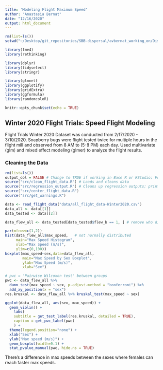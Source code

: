 ```yaml
---
title: 'Modeling Flight Maximum Speed'
author: "Anastasia Bernat"
date: "12/16/2020"
output: html_document
---
```


```r
rm(list=ls())
setwd("~/Desktop/git_repositories/SBB-dispersal/avbernat_working_on/Dispersal/Winter_2020/stats/")

library(lme4)
library(rethinking)

library(dplyr)
library(tidyselect)
library(stringr)

library(glmnet)
library(ggplotify)
library(gridExtra)
library(ggformula)
library(randomcoloR)

knitr::opts_chunk$set(echo = TRUE)
```

## Winter 2020 Flight Trials: Speed Flight Modeling {.tabset}

Flight Trials Winter 2020 Dataset was conducted from 2/17/2020 - 3/10/2020. Soapberry bugs were flight tested twice for multiple hours in the flight mill and observed from 8 AM to (5-8 PM) each day. Used multivariate (glm) and mixed effect modeling (glmer) to analyze the flight results.

### Cleaning the Data

```r
rm(list=ls())
output_col = FALSE # Change to TRUE if working in Base R or RStudio; FALSE if generating an HTML
source("src/clean_flight_data.R") # Loads and cleans data
source("src/regression_output.R") # Cleans up regression outputs; prints in color or black & white
source("src/center_flight_data.R")
source("src/get_warnings.R")

data <- read_flight_data("data/all_flight_data-Winter2020.csv")
data_all <- data[[1]]
data_tested <- data[[2]]

data_flew_all <- data_tested[data_tested$flew_b == 1, ] # remove who didn't fly
```

```r
par(mfrow=c(1,2))
hist(data_flew_all$max_speed,   # not normally distributed
     main="Max Speed Histogram", 
     xlab="Max Speed (m/s)", 
     ylim=c(0,100))
boxplot(max_speed~sex,data=data_flew_all, 
        main="Max Speed by Sex Boxplot",
        ylab="Max Speed (m/s)", 
        xlab="Sex")
```
```r
# pwc = "Pairwise Wilcoxon test" between groups
pwc <- data_flew_all %>% 
  dunn_test(max_speed ~ sex, p.adjust.method = "bonferroni") %>%
  add_xy_position(x = "sex")
res.kruskal <- data_flew_all %>% kruskal_test(max_speed ~ sex)

ggplot(data_flew_all, aes(sex, max_speed)) + 
  geom_violin() +
    labs(
    subtitle = get_test_label(res.kruskal, detailed = TRUE), 
    caption = get_pwc_label(pwc)
    ) + 
  theme(legend.position="none") +
  xlab("Sex") +
  ylab("Max speed (m/s)") +
  geom_boxplot(width=0.1) +
  stat_pvalue_manual(pwc, hide.ns = TRUE)
```
There's a difference in max speeds between the sexes where females can reach faster max speeds. 
